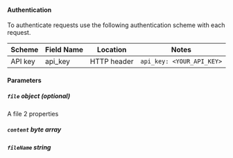 
#### Authentication
To authenticate requests use the following authentication scheme with each request.

| Scheme                    | Field Name                | Location                  | Notes                     |
| ------------------------- | ------------------------- | ------------------------- | ------------------------- |
| API key                   | api_key                   | HTTP header               | `api_key: <YOUR_API_KEY>` |

#### Parameters


##### `file` _object (optional)_
A file
<Collapsible>
    2 properties


  ##### `content` _byte array_

  ##### `fileName` _string_

</Collapsible>

